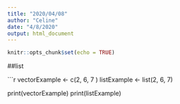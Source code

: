 ```yaml
---
title: "2020/04/08"
author: "Celine"
date: "4/8/2020"
output: html_document
---
```


```r
knitr::opts_chunk$set(echo = TRUE)
```


##list

```r
vectorExample <- c(2, 6, 7 )
listExample <- list(2, 6, 7)

print(vectorExample)
print(listExample)









